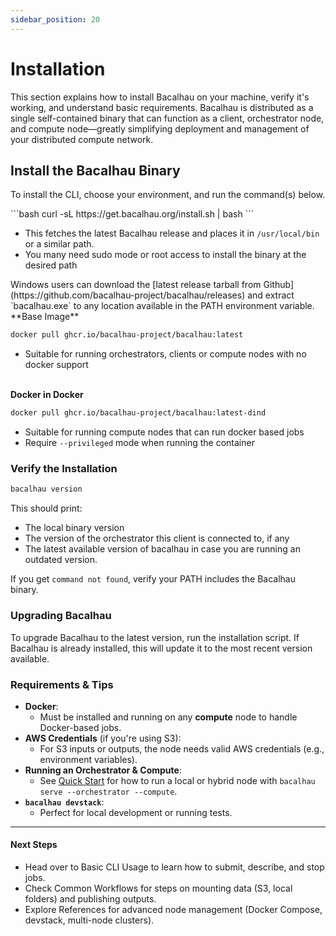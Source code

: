 ```yaml
---
sidebar_position: 20
---
```


# Installation

This section explains how to install Bacalhau on your machine, verify it's working, and understand basic requirements. Bacalhau is distributed as a single self-contained binary that can function as a client, orchestrator node, and compute node—greatly simplifying deployment and management of your distributed compute network.

## Install the Bacalhau Binary

To install the CLI, choose your environment, and run the command(s) below.

<Tabs groupId="installation-methods">
<TabItem value="Linux/macOS (CLI)" label="Linux/macOS (CLI)">
```bash
curl -sL https://get.bacalhau.org/install.sh | bash
```

- This fetches the latest Bacalhau release and places it in `/usr/local/bin` or a similar path.
- You many need sudo mode or root access to install the binary at the desired path
</TabItem>

<TabItem value="Windows (CLI)" label="Windows (CLI)">
  Windows users can download the [latest release tarball from
  Github](https://github.com/bacalhau-project/bacalhau/releases) and extract `bacalhau.exe` to any location available in
  the PATH environment variable.
</TabItem>

<TabItem value="Docker" label="Docker">
**Base Image**

```bash
docker pull ghcr.io/bacalhau-project/bacalhau:latest
```

- Suitable for running orchestrators, clients or compute nodes with no docker support

\
**Docker in Docker**

```bash
docker pull ghcr.io/bacalhau-project/bacalhau:latest-dind
```

- Suitable for running compute nodes that can run docker based jobs
- Require `--privileged` mode when running the container
</TabItem>
</Tabs>

### Verify the Installation

```bash
bacalhau version
```

This should print:

- The local binary version
- The version of the orchestrator this client is connected to, if any
- The latest available version of bacalhau in case you are running an outdated version.

If you get `command not found`, verify your PATH includes the Bacalhau binary.

### Upgrading Bacalhau

To upgrade Bacalhau to the latest version, run the installation script. If Bacalhau is already installed, this will update it to the most recent version available.&#x20;

### **Requirements & Tips**

- **Docker**:
  - Must be installed and running on any **compute** node to handle Docker-based jobs.
- **AWS Credentials** (if you're using S3):
  - For S3 inputs or outputs, the node needs valid AWS credentials (e.g., environment variables).
- **Running an Orchestrator & Compute**:
  - See [Quick Start](./quick-start.mdx) for how to run a local or hybrid node with `bacalhau serve --orchestrator --compute`.
- **`bacalhau devstack`**:
  - Perfect for local development or running tests.

---

#### **Next Steps**

- Head over to Basic CLI Usage to learn how to submit, describe, and stop jobs.
- Check Common Workflows for steps on mounting data (S3, local folders) and publishing outputs.
- Explore References for advanced node management (Docker Compose, devstack, multi-node clusters).
